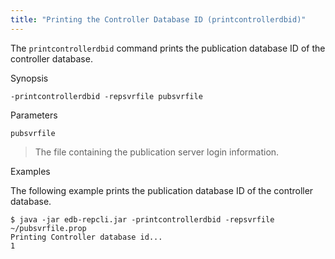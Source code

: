 ```yaml
---
title: "Printing the Controller Database ID (printcontrollerdbid)"
---
```


<div id="printing_controller_db_id" class="registered_link"></div>


The `printcontrollerdbid` command prints the publication database ID of the controller database.

Synopsis

`-printcontrollerdbid -repsvrfile pubsvrfile`

Parameters

`pubsvrfile`

> The file containing the publication server login information.

Examples

The following example prints the publication database ID of the controller database.

``` text
$ java -jar edb-repcli.jar -printcontrollerdbid -repsvrfile ~/pubsvrfile.prop
Printing Controller database id...
1
```
